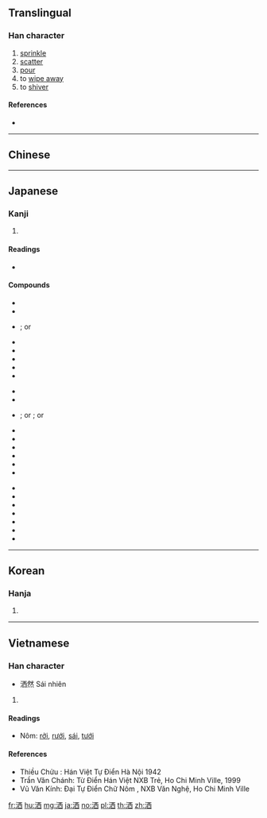 {{also|灑}}
==Translingual==

===Han character===
{{Han char|rn=85|rad=水|as=06|sn=9|four=31160|canj=EMCW,XEMCW}}

# [[sprinkle]]
# [[scatter]]
# [[pour]]
# to [[wipe away]]
# to [[shiver]]

====References====
* {{Han ref|kx=0620.050|dkj=17374|dj=1015.090|hdz=31603.050|uh=6D12|ud=27922|bh=CF73|bd=53107}}

----

==Chinese==
{{zh-see|灑}}

----

==Japanese==

===Kanji===
{{ja-kanji|grade=|rs=水06}}

# {{defn|lang=ja|sort=水06}}

====Readings====
* {{ja-readings|goon=[[さい]] (sai), [[しゃ]] (sha), [[せ]] (se)|kanon=[[さ]] (sa), [[さい]] (sai), [[せい]] (sei)|on=[[せん]] (sen)|kun=[[あらう]] (arau), [[そそぐ]] (sosogu)}}

====Compounds====
{{der-top|Compounds with 洒}}
{{top3}}
* {{ja-r|揮洒|きしゃ}}
* {{ja-r|軽妙洒脱|けいみょうしゃだつ}}
* {{ja-r|洒掃|さいそう}}; or {{ja-r|洒掃|しゃそう}}
* {{ja-r|洒洒|しゃしゃ}}
* {{ja-r|洒洒落落|しゃしゃらくらく}}
* {{ja-r|洒水|しゃすい}}
* {{ja-r|洒然|しゃぜん}}
* {{ja-r|洒脱|しゃだつ}}
{{mid3}}
* {{ja-r|洒竹|しゃちく}}
* {{ja-r|洒堂|しゃどう}}
* {{ja-r|洒落|しゃれ}}; or {{ja-r|洒落|しゃらく}}; or {{ja-r|洒落|しゃら}}
* {{ja-r|洒落臭い|しゃらくさい}}
* {{ja-r|洒落声|しゃらごえ}}
* {{ja-r|洒落女|しゃれおんな}}
* {{ja-r|洒落込む|しゃれこむ}}
* {{ja-r|洒落っ気|しゃれっけ}}
* {{ja-r|洒落風|しゃれふう}}
{{mid3}}
* {{ja-r|洒落本|しゃれぼん}}
* {{ja-r|洒落者|しゃれもの}}
* {{ja-r|瀟洒|しょうしゃ}}
* {{ja-r|清洒|せいしゃ}}
* {{ja-r|掃洒|そうさい}}
* {{ja-r|駄洒落|だじゃれ}}
* {{ja-r|悪洒落|わるじゃれ}}
{{bottom}}
{{der-bottom}}

----

==Korean==

===Hanja===
{{ko-hanja|hangeul=세|eumhun=|rv=se|mr=se|y=sey}}

# {{defn|lang=ko|sort=水06}}

----

==Vietnamese==

===Han character===
{{vi-hantu|[[sái]], [[tẩy]], [[thối]], [[rải]], [[rảy]], [[rưới]], [[tưới]], [[rẩy]], [[vẩy]]|rs=水06}}
* 洒然 Sái nhiên

# {{defn|lang=vi|sort=水06}}

====Readings====
* Nôm: [[rởi]], [[rưới]], [[sái]], [[tưới]]

====References====
* Thiều Chửu : Hán Việt Tự Điển Hà Nội 1942
* Trần Văn Chánh: Từ Điển Hán Việt NXB Trẻ, Ho Chi Minh Ville, 1999
* Vũ Văn Kính: Đại Tự Điển Chữ Nôm , NXB Văn Nghệ, Ho Chi Minh Ville

[[fr:洒]]
[[hu:洒]]
[[mg:洒]]
[[ja:洒]]
[[no:洒]]
[[pl:洒]]
[[th:洒]]
[[zh:洒]]